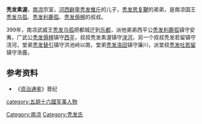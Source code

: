 '''秃发素渥'''，[[南凉|南凉]]宗室，[[河西鲜卑|河西鲜卑]][[秃发推斤|秃发推斤]]的儿子，[[秃发思复鞬|秃发思复鞬]]的弟弟，是南凉国王[[秃发乌孤|秃发乌孤]]、[[秃发利鹿孤|秃发利鹿孤]]、[[秃发傉檀|秃发傉檀]]的叔叔。

399年，南凉武威王[[秃发乌孤|秃发乌孤]]把都城迁到[[乐都|乐都]]，派他弟弟西平公[[秃发利鹿孤|秃发利鹿孤]]镇守安夷，广武公[[秃发傉檀|秃发傉檀]]镇守[[西平|西平]]，叔叔秃发素渥镇守[[湟河|湟河]]，另一个叔叔秃发若留镇守浇河，堂弟[[秃发替引|秃发替引]]镇守洪池岭以南，堂弟[[秃发洛回|秃发洛回]]镇守廉川，派堂叔[[秃发吐若留|秃发吐若留]]镇守浩亹。

==参考资料==
*《[[资治通鉴|资治通鉴]]》晋纪
{{DEFAULTSORT:T}}
[[Category:南凉|Category:南凉]]
[[category:五胡十六國军事人物|category:五胡十六國军事人物]]
[[Category:秃发氏|Category:秃发氏]]